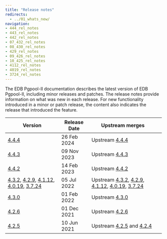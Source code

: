 ```yaml
---
title: "Release notes"
redirects:
  - ../01_whats_new/
navigation:
- 444_rel_notes
- 443_rel_notes
- 442_rel_notes
- 07_432_rel_notes
- 08_430_rel_notes
- 429_rel_notes
- 09_426_rel_notes
- 10_425_rel_notes
- 4112_rel_notes
- 4019_rel_notes
- 3724_rel_notes
---
```


The EDB Pgpool-II documentation describes the latest version of EDB Pgpool-II, including minor releases and patches. The release notes provide information on what was new in each release. For new functionality introduced in a minor or patch release, the content also indicates the release that introduced the feature.

|                                                             Version                                                             | Release Date |                                                                                                                                                                                                   Upstream merges                                                                                                                                                                                                    |     |
| ------------------------------------------------------------------------------------------------------------------------------- | ------------ | -------------------------------------------------------------------------------------------------------------------------------------------------------------------------------------------------------------------------------------------------------------------------------------------------------------------------------------------------------------------------------------------------------------------- | --- |
| [4.4.4](444_rel_notes)                                                                                                       | 26 Feb 2024 | Upstream [4.4.4](https://www.pgpool.net/docs/44/en/html/release-4-4-4.html)                                                                                                                                                                                                                                                                                                                                |     |
| [4.4.3](443_rel_notes)                                                                                                       | 09 Nov 2023 | Upstream [4.4.3](https://www.pgpool.net/docs/44/en/html/release-4-4-3.html)                                                                                                                                                                                                                                                                                                                                |     |
| [4.4.2](442_rel_notes)                                                                                                       | 14 Feb 2023 | Upstream [4.4.2](https://www.pgpool.net/docs/44/en/html/release-4-4-2.html)                                                                                                                                                                                                                                                                                                                                |     |
| [4.3.2](07_432_rel_notes), [4.2.9](429_rel_notes), [4.1.12](4112_rel_notes), [4.0.19](4019_rel_notes), [3.7.24](3724_rel_notes) | 05 Jul 2022 | Upstream [4.3.2](https://www.pgpool.net/docs/43/en/html/release-4-3-2.html#bug-fixes), [4.2.9](https://www.pgpool.net/docs/43/en/html/release-4-2-9.html#bug-fixes),  [4.1.12](https://www.pgpool.net/docs/43/en/html/release-4-1-12.html#bug-fixes), [4.0.19](https://www.pgpool.net/docs/43/en/html/release-4-0-19.html#bug-fixes), [3.7.24](https://www.pgpool.net/docs/43/en/html/release-3-7-24.html#bug-fixes) |     |
| [4.3.0](08_430_rel_notes)                                                                                                       | 01 Feb 2022 | Upstream [4.3.0](https://www.pgpool.net/docs/43/en/html/release-4-3-0.html#bug-fixes)                                                                                                                                                                                                                                                                                                                                |     |
| [4.2.6](09_426_rel_notes)                                                                                                       | 01 Dec 2021 | Upstream [4.2.6](https://www.pgpool.net/docs/42/en/html/release-4-2-6.html#bug-fixes)                                                                                                                                                                                                                                                                                                                                |     |
| [4.2.5](10_425_rel_notes)                                                                                                       | 10 Jun 2021 | Upstream [4.2.5](https://www.pgpool.net/docs/42/en/html/release-4-2-5.html) and [4.2.4](https://www.pgpool.net/docs/42/en/html/release-4-2-4.html)                                                                                                                                                                                                                                                                   |     |